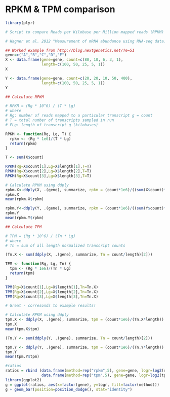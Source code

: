 RPKM & TPM comparison
========================================================

```r
library(plyr)

# Script to compare Reads per Kilobase per Million mapped reads (RPKM) to Transcripts per Million (TPM) for gene expression count data. Based on https://gist.github.com/johnstantongeddes/6925426

# Wagner et al. 2012 "Measurement of mRNA abundance using RNA-seq data: RPKM measure is inconsistent among samples" Theory Biosci. 131:281-285

## Worked example from http://blog.nextgenetics.net/?e=51
gene=c("A","B","C","D","E")
X <- data.frame(gene=gene, count=c(80, 10, 6, 3, 1),
                length=c(100, 50, 25, 5, 1))
X

Y <- data.frame(gene=gene, count=c(20, 20, 10, 50, 400),
                length=c(100, 50, 25, 5, 1))
Y
```

```r
## Calculate RPKM

# RPKM = (Rg * 10^6) / (T * Lg)
# where
# Rg: number of reads mapped to a particular transcript g = count
# T = total number of transcripts sampled in run
# FLg: length of transcript g (kilobases)

RPKM <- function(Rg, Lg, T) {
  rpkm <- (Rg * 1e6)/(T * Lg)
  return(rpkm)
}

T <- sum(X$count)

RPKM(Rg=X$count[1],Lg=X$length[1],T=T)
RPKM(Rg=X$count[2],Lg=X$length[2],T=T)
RPKM(Rg=X$count[3],Lg=X$length[3],T=T)

# Calculate RPKM using ddply
rpkm.X<-ddply(X, .(gene), summarize, rpkm = (count*1e6)/((sum(X$count)*length)))
rpkm.X
mean(rpkm.X$rpkm)

rpkm.Y<-ddply(Y, .(gene), summarize, rpkm = (count*1e6)/((sum(Y$count)*length)))
rpkm.Y
mean(rpkm.Y$rpkm)

## Calculate TPM

# TPM = (Rg * 10^6) / (Tn * Lg)
# where
# Tn = sum of all length normalized transcript counts

(Tn.X <- sum(ddply(X, .(gene), summarize, Tn = count/length)[2]))

TPM <- function(Rg, Lg, Tn) {
  tpm <- (Rg * 1e6)/(Tn * Lg)
  return(tpm)
}

TPM(Rg=X$count[1],Lg=X$length[1],Tn=Tn.X)
TPM(Rg=X$count[2],Lg=X$length[2],Tn=Tn.X)
TPM(Rg=X$count[3],Lg=X$length[3],Tn=Tn.X)

# Great - corresonds to example results!

# Calculate RPKM using ddply
tpm.X <- ddply(X, .(gene), summarize, tpm = (count*1e6)/(Tn.X*length))
tpm.X
mean(tpm.X$tpm)

(Tn.Y <- sum(ddply(Y, .(gene), summarize, Tn = count/length)[2]))

tpm.Y <- ddply(Y, .(gene), summarize, tpm = (count*1e6)/(Tn.Y*length))
tpm.Y
mean(tpm.Y$tpm)

#ratios
ratios = rbind (data.frame(method=rep("rpkm",5), gene=gene, logr=log2(rpkm.X$rpkm/rpkm.Y$rpkm)),
                data.frame(method=rep("tpm",5), gene=gene, logr=log2(tpm.X$tpm/tpm.Y$tpm)))
library(ggplot2)
g = ggplot(ratios, aes(x=factor(gene), y=logr, fill=factor(method)))
g + geom_bar(position=position_dodge(), stat="identity")
```



